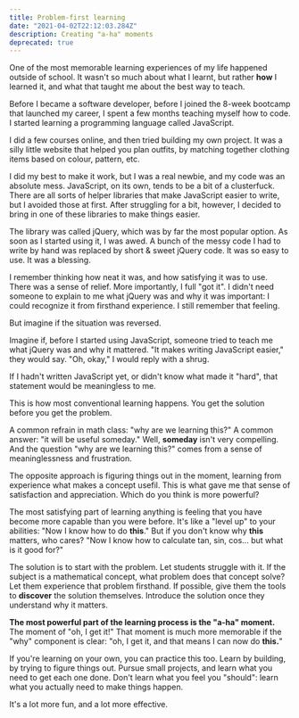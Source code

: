 ```yaml
---
title: Problem-first learning
date: "2021-04-02T22:12:03.284Z"
description: Creating "a-ha" moments
deprecated: true
---
```


One of the most memorable learning experiences of my life happened outside of school. It wasn't so much about what I learnt, but rather **how** I learned it, and what that taught me about the best way to teach.

Before I became a software developer, before I joined the 8-week bootcamp that launched my career, I spent a few months teaching myself how to code. I started learning a programming language called JavaScript. 

I did a few courses online, and then tried building my own project. It was a silly little website that helped you plan outfits, by matching together clothing items based on colour, pattern, etc.

I did my best to make it work, but I was a real newbie, and my code was an absolute mess. JavaScript, on its own, tends to be a bit of a clusterfuck. There are all sorts of helper libraries that make JavaScript easier to write, but I avoided those at first. After struggling for a bit, however, I decided to bring in one of these libraries to make things easier.

The library was called jQuery, which was by far the most popular option. As soon as I started using it, I was awed. A bunch of the messy code I had to write by hand was replaced by short & sweet jQuery code. It was so easy to use. It was a blessing.

I remember thinking how neat it was, and how satisfying it was to use. There was a sense of relief. More importantly, I full "got it". I didn't need someone to explain to me what jQuery was and why it was important: I could recognize it from firsthand experience. I still remember that feeling.

But imagine if the situation was reversed. 

Imagine if, before I started using JavaScript, someone tried to teach me what jQuery was and why it mattered. "It makes writing JavaScript easier," they would say. "Oh, okay," I would reply with a shrug. 

If I hadn't written JavaScript yet, or didn't know what made it "hard", that statement would be meaningless to me.

This is how most conventional learning happens. You get the solution before you get the problem. 

A common refrain in math class: "why are we learning this?" A common answer: "it will be useful someday." Well, **someday** isn't very compelling. And the question "why are we learning this?" comes from a sense of meaninglessness and frustration.

The opposite approach is figuring things out in the moment, learning from experience what makes a concept usefil. This is what gave me that sense of satisfaction and appreciation. Which do you think is more powerful?

The most satisfying part of learning anything is feeling that you have become more capable than you were before. It's like a "level up" to your abilities: "Now I know how to do **this**." But if you don't know why **this** matters, who cares? "Now I know how to calculate tan, sin, cos... but what is it good for?"

The solution is to start with the problem. Let students struggle with it. If the subject is a mathematical concept, what problem does that concept solve? Let them experience that problem firsthand. If possible, give them the tools to **discover** the solution themselves. Introduce the solution once they understand why it matters.

**The most powerful part of the learning process is the "a-ha" moment.** The moment of "oh, I get it!" That moment is much more memorable if the "why" component is clear: "oh, I get it, and that means I can now do **this.**"

If you're learning on your own, you can practice this too. Learn by building, by trying to figure things out. Pursue small projects, and learn what you need to get each one done. Don't learn what you feel you "should": learn what you actually need to make things happen.

It's a lot more fun, and a lot more effective.
